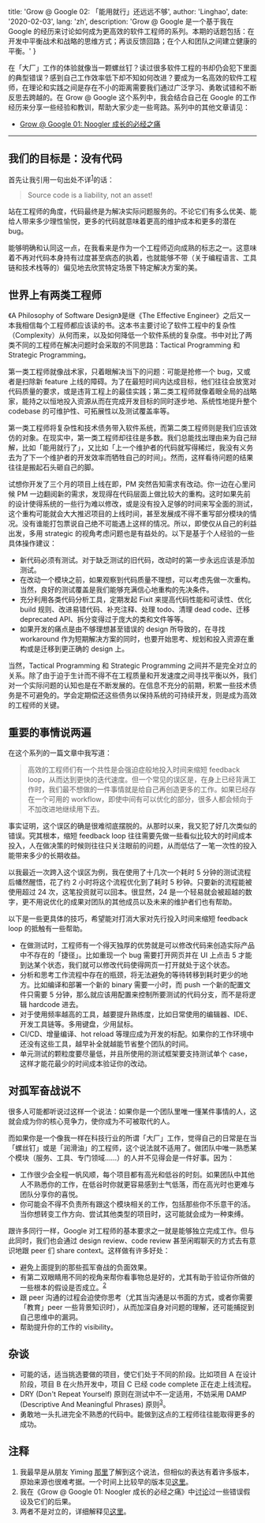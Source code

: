 
  title: 'Grow @ Google 02: 「能用就行」还远远不够',
  author: 'Linghao',
  date: '2020-02-03',
  lang: 'zh',
  description: 'Grow @ Google 是一个基于我在 Google 的经历来讨论如何成为更高效的软件工程师的系列。本期的话题包括：在开发中平衡战术和战略的思维方式；再谈反馈回路；在个人和团队之间建立健康的平衡。'
}


<!-- content start here -->

在「大厂」工作的体验就像当一颗螺丝钉？读过很多软件工程的书却仍会犯下里面的典型错误？感到自己工作效率低下却不知如何改进？要成为一名高效的软件工程师，在理论和实践之间是存在不小的距离需要我们通过广泛学习、勇敢试错和不断反思去跨越的。在 Grow @ Google 这个系列中，我会结合自己在 Google 的工作经历来分享一些经验和教训，帮助大家少走一些弯路。系列中的其他文章请见：

- [Grow @ Google 01: Noogler 成长的必经之痛](/posts/noogler-learning-effective-engineer)

---

## 我们的目标是：没有代码

首先让我引用一句出处不详<sup>[1](#注释)</sup>的话：

> Source code is a liability, not an asset!

站在工程师的角度，代码最终是为解决实际问题服务的。不论它们有多么优美、能给人带来多少理性愉悦，更多的代码就意味着更高的维护成本和更多的潜在 bug。

能够明确和认同这一点，在我看来是作为一个工程师迈向成熟的标志之一。这意味着不再对代码本身持有过度甚至病态的执着，也就能够不带（关于编程语言、工具链和技术栈等的）偏见地去欣赏特定场景下特定解决方案的美。

## 世界上有两类工程师

《A Philosophy of Software Design》是继《The Effective Engineer》之后又一本我相信每个工程师都应该读的书。这本书主要讨论了软件工程中的复杂性（Complexity）从何而来，以及如何降低一个软件系统的复杂度。书中对比了两类不同的工程师在解决问题时会采取的不同思路：Tactical Programming 和 Strategic Programming。

第一类工程师就像战术家，只着眼解决当下的问题：可能是抢修一个 bug，又或者是扫除新 feature 上线的障碍。为了在最短时间内达成目标，他们往往会放宽对代码质量的要求，或是违背工程上的最佳实践；第二类工程师就像着眼全局的战略家，能持之以恒地投入资源从而在完成开发目标的同时逐步地、系统性地提升整个 codebase 的可维护性、可拓展性以及测试覆盖率等。

第一类工程师将复杂性和技术债务带入软件系统，而第二类工程师则是我们应该效仿的对象。在现实中，第一类工程师却往往是多数。我们总能找出理由来为自己辩解，比如「能用就行了」，又比如「上一个维护者的代码就写得稀烂，我没有义务去为了下一个维护者的开发效率而牺牲自己的时间」。然而，这样看待问题的结果往往是搬起石头砸自己的脚。

试想你开发了三个月的项目上线在即，PM 突然告知需求有改动。你一边在心里问候 PM 一边翻阅新的需求，发现得在代码层面上做比较大的重构。这时如果先前的设计使得系统的一些行为难以修改，或是没有投入足够的时间来写全面的测试，这个重构可能就会大大推迟项目的上线时间，甚至发展成不得不重写部分模块的情况。没有谁能打包票说自己绝不可能遇上这样的情况。所以，即使仅从自己的利益出发，多用 strategic 的视角考虑问题也是有益处的。以下是基于个人经验的一些具体操作建议：

- 新代码必须有测试。对于缺乏测试的旧代码，改动时的第一步永远应该是添加测试。
- 在改动一个模块之前，如果观察到代码质量不理想，可以考虑先做一次重构。当然，良好的测试覆盖是我们能够充满信心地重构的先决条件。
- 充分利用各类代码分析工具，定期发起 Fixit 来提高代码性能和可读性、优化 build 规则、改进易错代码、补充注释、处理 todo、清理 dead code、迁移 deprecated API、拆分变得过于庞大的类和文件等等。
- 如果开发的痛点是由不够理想甚至错误的 design 所导致的，在寻找 workaround 作为短期解决方案的同时，也要开始思考、规划和投入资源在重构或是迁移到更正确的 design 上。

当然，Tactical Programming 和 Strategic Programming 之间并不是完全对立的关系。除了由于迫于生计而不得不在工程质量和开发速度之间寻找平衡以外，我们对一个实际问题的认知也是在不断发展的。在信息不充分的前期，积累一些技术债务是不可避免的。学会定期偿还这些债务以保持系统的可持续开发，则是成为高效的工程师的关键。

## 重要的事情说两遍

在这个系列的一篇文章中我写道：

> 高效的工程师们有一个共性是会强迫症般地投入时间来缩短 feedback loop，从而达到更快的迭代速度。但一个常见的误区是，在身上已经背满工作时，我们最不想做的一件事情就是给自己再创造更多的工作。如果已经存在一个可用的 workflow，即使中间有可以优化的部分，很多人都会倾向于不加改进地继续用下去。

事实证明，这个误区的确是很难彻底摆脱的。从那时以来，我又犯了好几次类似的错误。究其根本，缩短 feedback loop 往往需要先做一些看似比较大的时间成本投入，人在做决策的时候则往往只关注眼前的问题，从而低估了一笔一次性的投入能带来多少的长期收益。

以我最近一次跨入这个误区为例，我在使用了十几次一个耗时 5 分钟的测试流程后幡然醒悟，花了约 2 小时将这个流程优化到了耗时 5 秒钟。只要新的流程能被使用超过 24 次，这笔投资就可以回本。很显然，24 是一个轻易就会被超越的数字，更不用说优化的成果对团队的其他成员以及未来的维护者们也有帮助。

以下是一些更具体的技巧，希望能对打消大家对先行投入时间来缩短 feedback loop 的抵触有一些帮助。

- 在做测试时，工程师有一个得天独厚的优势就是可以修改代码来创造实际产品中不存在的「捷径」。比如重现一个 bug 需要打开网页并在 UI 上点击 5 才能到达某个状态，我们就可以修改代码使得网页一打开就处于这个状态。
- 分析和思考工作流程中存在的瓶颈，将无法避免的等待转移到耗时更少的地方。比如编译和部署一个新的 binary 需要一小时，而 push 一个新的配置文件只需要 5 分钟，那么就应该用配置来控制所要测试的代码分支，而不是将逻辑 hardcode 进去。
- 对于使用频率越高的工具，越要提升熟练度，比如日常使用的编辑器、IDE、开发工具链等。多用键盘，少用鼠标。
- CI/CD、增量编译、hot reload 等理应成为开发的标配。如果你的工作环境中还没有这些工具，越早补全就越能节省整个团队的时间。
- 单元测试的颗粒度要尽量低，并且所使用的测试框架要支持测试单个 case，这样才能花最少的时间成本验证你的改动。

## 对孤军奋战说不

很多人可能都听说过这样一个说法：如果你是一个团队里唯一懂某件事情的人，这就会成为你的核心竞争力，使你成为不可被取代的人。

而如果你是一个像我一样在科技行业的所谓「大厂」工作，觉得自己的日常是在当「螺丝钉」或是「润滑油」的工程师，这个说法就不适用了。做团队中唯一熟悉某个模块（服务、工具、专门领域……）的人并不见得会是一件好事。因为：

- 工作很少会全程一帆风顺，每个项目都有高光和低谷的时刻。如果团队中其他人不熟悉你的工作，在低谷时你就更容易感到士气低落，而在高光时也更难与团队分享你的喜悦。
- 你可能会不得不负责所有跟这个模块相关的工作，包括那些你不乐意干的活。当你想转变工作方向、尝试其他类型的项目时，这可能就会成为一种束缚。

跟许多同行一样，Google 对工程师的基本要求之一就是能够独立完成工作。但与此同时，我们也会通过 design review、code review 甚至闲暇聊天的方式去有意识地跟 peer 们 share context。这样做有许多好处：

- 避免上面提到的那些孤军奋战的负面效果。
- 有第二双眼睛用不同的视角来帮你看事物总是好的，尤其有助于验证你所做的一些根本的假设是否成立。<sup>[2](#注释)</sup>
- 跟 peer 沟通的过程会迫使你思考（尤其当沟通是以书面的方式，或者你需要「教育」peer 一些背景知识时），从而加深自身对问题的理解，还可能捕捉到自己思维中的漏洞。
- 帮助提升你的工作的 visibility。

## 杂谈

- 可能的话，适当挑选要做的项目，使它们处于不同的阶段。比如项目 A 在设计阶段，项目 B 在火热开发中，项目 C 已经 code complete 正在走上线流程。
- DRY (Don't Repeat Yourself) 原则在测试中不一定适用，不妨采用 DAMP (Descriptive And Meaningful Phrases) 原则<sup>[3](#注释)</sup>。
- 勇敢地一头扎进完全不熟悉的代码中。能做到这点的工程师往往能取得更多的成功。

## 注释

1. 我最早是从朋友 Yiming [那里](https://yiming.dev/clipping/2018/12/24/no_code_is_better_than_no-code/)了解到这个说法，但相似的表达有着许多版本，原始来源也很难考据。一个时间上比较早的版本见[这里](https://saintgimp.org/2009/03/11/source-code-is-a-liability-not-an-asset/)。
2. 我在《Grow @ Google 01: Noogler 成长的必经之痛》中[讨论](https://linghao.io/posts/noogler-learning-effective-engineer#beware-of-wrong-assumptions)过一些错误假设及它们的后果。
3. 两者不是对立的，详细解释见[这里](https://stackoverflow.com/questions/6453235/what-does-damp-not-dry-mean-when-talking-about-unit-tests/11837973#11837973)。
